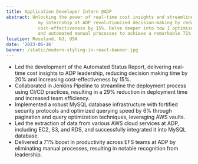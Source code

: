 ```yaml
---
title: Application Developer Intern @ADP
abstract: Unlocking the power of real-time cost insights and streamlined deployment processes, 
            my internship at ADP revolutionized decision-making by reducing time by 20% and increasing 
            cost-effectiveness by 15%. Delve deeper into how I optimized querying speed, integrated AWS data, 
            and automated manual processes to achieve a remarkable 71% boost in productivity across ADP's EFS teams.
location: Roseland, NJ, USA
date: '2023-06-16'
banner: /static/modern-styling-in-react-banner.jpg
---
```


- Led the development of the Automated Status Report, delivering real-time cost insights to ADP leadership, reducing decision making time by 20% and increasing cost-effectiveness by 15%.
- Collaborated in Jenkins Pipeline to streamline the deployment process using CI/CD practices, resulting in a 29% reduction in deployment time and increased team efficiency.
- Implemented a robust MySQL database infrastructure with fortified security protocols and optimized querying speed by 6% through pagination and query optimization techniques, leveraging AWS vaults.
- Led the extraction of data from various AWS cloud services at ADP, including EC2, S3, and RDS, and successfully integrated it into MySQL database.
- Delivered a 71% boost in productivity across EFS teams at ADP by eliminating manual processes, resulting in notable recognition from leadership.

